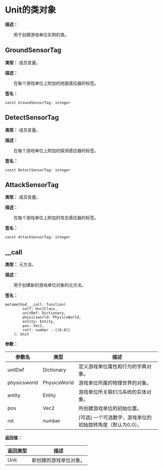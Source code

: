 
# Unit的类对象

**描述：**

&emsp;&emsp;用于创建游戏单位实例的类。

## GroundSensorTag

**类型：** 成员变量。

**描述：**

&emsp;&emsp;在每个游戏单位上附加的地面感应器的标签。

**签名：**
```tl
const GroundSensorTag: integer
```

## DetectSensorTag

**类型：** 成员变量。

**描述：**

&emsp;&emsp;在每个游戏单位上附加的探测感应器的标签。

**签名：**
```tl
const DetectSensorTag: integer
```

## AttackSensorTag

**类型：** 成员变量。

**描述：**

&emsp;&emsp;在每个游戏单位上附加的攻击感应器的标签。

**签名：**
```tl
const AttackSensorTag: integer
```

## __call

**类型：** 元方法。

**描述：**

&emsp;&emsp;用于创建新的游戏单位对象的元方法。

**签名：**
```tl
metamethod __call: function(
		self: UnitClass,
		unitDef: Dictionary,
		physicsworld: PhysicsWorld,
		entity: Entity,
		pos: Vec2,
		rot?: number --[[0.0]]
	): Unit
```

**参数：**

| 参数名 | 类型 | 描述 |
| --- | --- | --- |
| unitDef | Dictionary | 定义游戏单位属性和行为的字典对象。 |
| physicsworld | PhysicsWorld | 游戏单位所属的物理世界的对象。 |
| entity | Entity | 游戏单位所关联ECS系统的实体对象。 |
| pos | Vec2 | 所创建游戏单位的初始位置。 |
| rot | number | [可选] 一个可选数字，游戏单位的初始旋转角度（默认为0.0）。 |

**返回值：**

| 返回类型 | 描述 |
| --- | --- |
| Unit | 新创建的游戏单位对象。 |